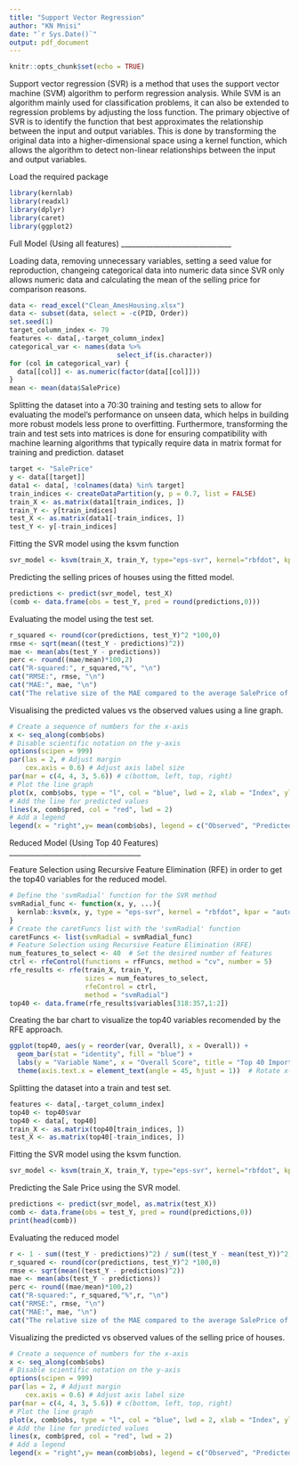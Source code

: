 ---
title: "Support Vector Regression"
author: "KN Mnisi"
date: "`r Sys.Date()`"
output: pdf_document
---

```{r setup, include=FALSE}
knitr::opts_chunk$set(echo = TRUE)
```

Support vector regression (SVR) is a method that uses the support vector machine (SVM) algorithm to perform regression analysis. While SVM is an algorithm mainly used for classification problems, it can also be extended to regression problems by adjusting the loss function. The primary objective of
SVR is to identify the function that best approximates the relationship between the input and output variables. This is done by transforming the original data into a higher-dimensional space using a kernel function, which allows the algorithm to detect non-linear relationships between the input and output variables.


Load the required package
```{r}
library(kernlab)
library(readxl)
library(dplyr)
library(caret)
library(ggplot2)
```

Full Model (Using all features)
_______________________________

Loading data, removing unnecessary variables, setting a seed value for reproduction, changeing categorical data into numeric data since SVR only allows numeric data and calculating the mean of the selling price for comparison reasons.
```{r}
data <- read_excel("Clean_AmesHousing.xlsx")
data <- subset(data, select = -c(PID, Order))
set.seed(1)
target_column_index <- 79
features <- data[,-target_column_index]
categorical_var <- names(data %>%
                           select_if(is.character))
for (col in categorical_var) {
  data[[col]] <- as.numeric(factor(data[[col]]))
}
mean <- mean(data$SalePrice)
```

Splitting the dataset into a 70:30 training and testing sets to allow for evaluating the model's performance on unseen data, which helps in building more robust models less prone to overfitting. Furthermore, transforming the train and test sets into matrices is done for ensuring compatibility with machine learning algorithms that typically require data in matrix format for training and prediction.
dataset
```{r}
target <- "SalePrice"
y <- data[[target]]
data1 <- data[, !colnames(data) %in% target]
train_indices <- createDataPartition(y, p = 0.7, list = FALSE)
train_X <- as.matrix(data1[train_indices, ])
train_Y <- y[train_indices]
test_X <- as.matrix(data1[-train_indices, ])
test_Y <- y[-train_indices]
```

Fitting the SVR model using the ksvm function
```{r}
svr_model <- ksvm(train_X, train_Y, type="eps-svr", kernel="rbfdot", kpar="automatic")
```

Predicting the selling prices of houses using the fitted model.
```{r}
predictions <- predict(svr_model, test_X)
(comb <- data.frame(obs = test_Y, pred = round(predictions,0)))
```

Evaluating the model using the test set.
```{r}
r_squared <- round(cor(predictions, test_Y)^2 *100,0)
rmse <- sqrt(mean((test_Y - predictions)^2))
mae <- mean(abs(test_Y - predictions))
perc <- round((mae/mean)*100,2)
cat("R-squared:", r_squared,"%", "\n")
cat("RMSE:", rmse, "\n")
cat("MAE:", mae, "\n")
cat("The relative size of the MAE compared to the average SalePrice of the dataset is:",perc,"%", "\n")
```

Visualising the predicted values vs the observed values using a line graph.
```{r}
# Create a sequence of numbers for the x-axis
x <- seq_along(comb$obs)
# Disable scientific notation on the y-axis
options(scipen = 999)
par(las = 2, # Adjust margin
    cex.axis = 0.6) # Adjust axis label size
par(mar = c(4, 4, 3, 5.6)) # c(bottom, left, top, right)
# Plot the line graph
plot(x, comb$obs, type = "l", col = "blue", lwd = 2, xlab = "Index", ylab = "Sale Price", main = "Observed vs Predicted")
# Add the line for predicted values
lines(x, comb$pred, col = "red", lwd = 2)
# Add a legend
legend(x = "right",y= mean(comb$obs), legend = c("Observed", "Predicted"), col = c("blue", "red"), lty = 1, lwd = 2,xpd=TRUE , cex = 0.7, inset = c(-0.2, 0))
```

Reduced Model (Using Top 40 Features)
_____________________________________

Feature Selection using Recursive Feature Elimination (RFE) in order to get the top40 variables for the reduced model.
```{r}
# Define the 'svmRadial' function for the SVR method
svmRadial_func <- function(x, y, ...){
  kernlab::ksvm(x, y, type = "eps-svr", kernel = "rbfdot", kpar = "automatic", ...)
}
# Create the caretFuncs list with the 'svmRadial' function
caretFuncs <- list(svmRadial = svmRadial_func)
# Feature Selection using Recursive Feature Elimination (RFE)
num_features_to_select <- 40  # Set the desired number of features
ctrl <- rfeControl(functions = rfFuncs, method = "cv", number = 5)
rfe_results <- rfe(train_X, train_Y,
                   sizes = num_features_to_select,
                   rfeControl = ctrl,
                   method = "svmRadial")
top40 <- data.frame(rfe_results$variables[318:357,1:2])
```

Creating the bar chart to visualize the top40 variables recomended by the RFE approach.
```{r}
ggplot(top40, aes(y = reorder(var, Overall), x = Overall)) +
  geom_bar(stat = "identity", fill = "blue") +
  labs(y = "Variable Name", x = "Overall Score", title = "Top 40 Important Variables") +
  theme(axis.text.x = element_text(angle = 45, hjust = 1))  # Rotate x-axis labels for better readability
```

Splitting the dataset into a train and test set.
```{r}
features <- data[,-target_column_index]
top40 <- top40$var
top40 <- data[, top40]
train_X <- as.matrix(top40[train_indices, ])
test_X <- as.matrix(top40[-train_indices, ])
```

Fitting the SVR model using the ksvm function.
```{r}
svr_model <- ksvm(train_X, train_Y, type="eps-svr", kernel="rbfdot", kpar="automatic")
```

Predicting the Sale Price using the SVR model.
```{r}
predictions <- predict(svr_model, as.matrix(test_X))
comb <- data.frame(obs = test_Y, pred = round(predictions,0))
print(head(comb))
```

Evaluating the reduced model
```{r}
r <- 1 - sum((test_Y - predictions)^2) / sum((test_Y - mean(test_Y))^2)
r_squared <- round(cor(predictions, test_Y)^2 *100,0)
rmse <- sqrt(mean((test_Y - predictions)^2))
mae <- mean(abs(test_Y - predictions))
perc <- round((mae/mean)*100,2)
cat("R-squared:", r_squared,"%",r, "\n")
cat("RMSE:", rmse, "\n")
cat("MAE:", mae, "\n")
cat("The relative size of the MAE compared to the average SalePrice of the dataset is:",perc,"%", "\n")
```

Visualizing the predicted vs observed values of the selling price of houses.
```{r}
# Create a sequence of numbers for the x-axis
x <- seq_along(comb$obs)
# Disable scientific notation on the y-axis
options(scipen = 999)
par(las = 2, # Adjust margin
    cex.axis = 0.6) # Adjust axis label size
par(mar = c(4, 4, 3, 5.6)) # c(bottom, left, top, right)
# Plot the line graph
plot(x, comb$obs, type = "l", col = "blue", lwd = 2, xlab = "Index", ylab = "Sale Price", main = "Observed vs Predicted")
# Add the line for predicted values
lines(x, comb$pred, col = "red", lwd = 2)
# Add a legend
legend(x = "right",y= mean(comb$obs), legend = c("Observed", "Predicted"), col = c("blue", "red"), lty = 1, lwd = 2,xpd=TRUE , cex = 0.7, inset = c(-0.2, 0))
```
